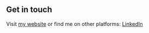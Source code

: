 ## Get in touch

Visit [my website](https://omgupta21.github.io/education.github.io/?utm_source=cara&utm_medium=Starter) or find me on other platforms: [LinkedIn](https://www.linkedin.com/in/om-gupta-291111198/)
